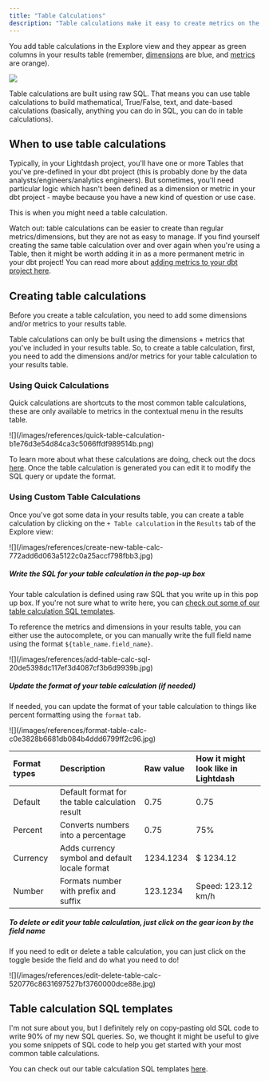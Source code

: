 ```yaml
---
title: "Table Calculations"
description: "Table calculations make it easy to create metrics on the fly (for example, aggregating the data in your table over some window, or getting a running total of a column)."
---
```


You add table calculations in the Explore view and they appear as green columns in your results table (remember, [dimensions](references/dimensions) are blue, and [metrics](references/metrics) are orange).

<Frame>
  <img src="/images/references/table-calculations-add-a932fb32af1dc604d4ef709886f9a833.jpg"/>
</Frame>

Table calculations are built using raw SQL. That means you can use table calculations to build mathematical, True/False, text, and date-based calculations (basically, anything you can do in SQL, you can do in table calculations).

## When to use table calculations

Typically, in your Lightdash project, you'll have one or more Tables that you've pre-defined in your dbt project (this is probably done by the data analysts/engineers/analytics engineers). But sometimes, you'll need particular logic which hasn't been defined as a dimension or metric in your dbt project - maybe because you have a new kind of question or use case.

This is when you might need a table calculation.

Watch out: table calculations can be easier to create than regular metrics/dimensions, but they are not as easy to manage. If you find yourself creating the same table calculation over and over again when you're using a Table, then it might be worth adding it in as a more permanent metric in your dbt project! You can read more about [adding metrics to your dbt project here](references/metrics).

## Creating table calculations

Before you create a table calculation, you need to add some dimensions and/or metrics to your results table.

Table calculations can only be built using the dimensions + metrics that you've included in your results table. So, to create a table calculation, first, you need to add the dimensions and/or metrics for your table calculation to your results table.

### Using Quick Calculations

Quick calculations are shortcuts to the most common table calculations, these are only available to metrics in the contextual menu in the results table.

<Frame>
![](/images/references/quick-table-calculation-b1e76d3e54d84ca3c5066ffdf989514b.png)
</Frame>

To learn more about what these calculations are doing, check out the docs [here](/guides/table-calculations/sql-templates). Once the table calculation is generated you can edit it to modify the SQL query or update the format.

### Using Custom Table Calculations

Once you've got some data in your results table, you can create a table calculation by clicking on the `+ Table calculation` in the `Results` tab of the Explore view:

<Frame>
  ![](/images/references/create-new-table-calc-772add6d063a5122c0a25accf798fbb3.jpg)
</Frame>

##### Write the SQL for your table calculation in the pop-up box

Your table calculation is defined using raw SQL that you write up in this pop up box. If you're not sure what to write here, you can [check out some of our table calculation SQL templates](#table-calculation-sql-templates).

To reference the metrics and dimensions in your results table, you can either use the autocomplete, or you can manually write the full field name using the format `${table_name.field_name}`.

<Frame>
 ![](/images/references/add-table-calc-sql-20de5398dc117ef3d4087cf3b6d9939b.jpg)
</Frame>


##### Update the format of your table calculation (if needed)

If needed, you can update the format of your table calculation to things like percent formatting using the `format` tab.

<Frame>
  ![](/images/references/format-table-calc-c0e3828b6681db084b4ddd6799ff2c96.jpg)
</Frame>

| Format types | Description                                     | Raw value | How it might look like in Lightdash |
| :------------ | :----------------------------------------------- | :--------- | :----------------------------------- |
| Default      | Default format for the table calculation result | 0.75      | 0.75                                |
| Percent      | Converts numbers into a percentage              | 0.75      | 75%                                 |
| Currency     | Adds currency symbol and default locale format  | 1234.1234 | $ 1234.12                           |
| Number       | Formats number with prefix and suffix           | 123.1234  | Speed: 123.12 km/h                  |

##### To delete or edit your table calculation, just click on the gear icon by the field name

If you need to edit or delete a table calculation, you can just click on the toggle beside the field and do what you need to do!

<Frame>
  ![](/images/references/edit-delete-table-calc-520776c8631697527bf3760000dce88e.jpg)
</Frame>


## Table calculation SQL templates

I'm not sure about you, but I definitely rely on copy-pasting old SQL code to write 90% of my new SQL queries. So, we thought it might be useful to give you some snippets of SQL code to help you get started with your most common table calculations.

You can check out our table calculation SQL templates [here](/guides/table-calculations/sql-templates).
